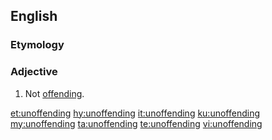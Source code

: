 ==English==

===Etymology===
{{prefix|en|un|offending}}

===Adjective===
{{en-adj}}

# Not [[offending]].

[[et:unoffending]]
[[hy:unoffending]]
[[it:unoffending]]
[[ku:unoffending]]
[[my:unoffending]]
[[ta:unoffending]]
[[te:unoffending]]
[[vi:unoffending]]